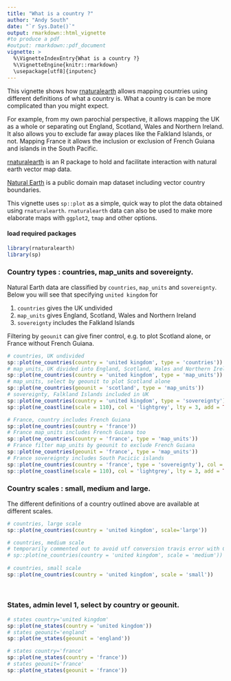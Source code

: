 ---
title: "What is a country ?"
author: "Andy South"
date: "`r Sys.Date()`"
output: rmarkdown::html_vignette
#to produce a pdf
#output: rmarkdown::pdf_document
vignette: >
  %\VignetteIndexEntry{What is a country ?}
  %\VignetteEngine{knitr::rmarkdown}
  \usepackage[utf8]{inputenc}
---

This vignette shows how [rnaturalearth](https://github.com/ropenscilabs/rnaturalearth) allows mapping countries using different definitions of what a country is. What a country is can be more complicated than you might expect.
    
For example, from my own parochial perspective, it allows mapping the UK as a whole or separating out England, Scotland, Wales and Northern Ireland. It also allows you to exclude far away places like the Falkland Islands, or not. Mapping France it allows the inclusion or exclusion of French Guiana and islands in the South Pacific.

[rnaturalearth](https://github.com/ropenscilabs/rnaturalearth) is an R package to hold and facilitate interaction with natural earth vector map data.

[Natural Earth](http://www.naturalearthdata.com/) is a public domain map dataset including vector country boundaries. 

This vignette uses `sp::plot` as a simple, quick way to plot the data obtained using `rnaturalearth`. `rnaturalearth` data can also be used to make more elaborate maps with `ggplot2`, `tmap` and other options.


#### load required packages
```{r, eval=TRUE, echo=TRUE, message=FALSE}
library(rnaturalearth)
library(sp)
```


### Country types : countries, map_units and sovereignty.
Natural Earth data are classified by `countries`, `map_units` and `sovereignty`. Below you will see that specifying `united kingdom` for 

1. `countries` gives the UK undivided   
1. `map_units` gives England, Scotland, Wales and Northern Ireland   
1. `sovereignty` includes the Falkland Islands   

Filtering by `geounit` can give finer control, e.g. to plot Scotland alone, or France without French Guiana.

```{r, eval=TRUE, echo=TRUE, message=FALSE}

# countries, UK undivided
sp::plot(ne_countries(country = 'united kingdom', type = 'countries'))
# map_units, UK divided into England, Scotland, Wales and Northern Ireland
sp::plot(ne_countries(country = 'united kingdom', type = 'map_units'))
# map_units, select by geounit to plot Scotland alone
sp::plot(ne_countries(geounit = 'scotland', type = 'map_units'))
# sovereignty, Falkland Islands included in UK
sp::plot(ne_countries(country = 'united kingdom', type = 'sovereignty'), col = 'red')
sp::plot(ne_coastline(scale = 110), col = 'lightgrey', lty = 3, add = TRUE)

# France, country includes French Guiana
sp::plot(ne_countries(country = 'france'))
# France map_units includes French Guiana too
sp::plot(ne_countries(country = 'france', type = 'map_units'))
# France filter map_units by geounit to exclude French Guiana
sp::plot(ne_countries(geounit = 'france', type = 'map_units'))
# France sovereignty includes South Pacicic islands
sp::plot(ne_countries(country = 'france', type = 'sovereignty'), col = 'red')
sp::plot(ne_coastline(scale = 110), col = 'lightgrey', lty = 3, add = TRUE)

```

### Country scales : small, medium and large.
The different definitions of a country outlined above are available at different scales.
```{r, eval=FALSE, echo=TRUE, message=FALSE}

# countries, large scale
sp::plot(ne_countries(country = 'united kingdom', scale='large'))

# countries, medium scale
# temporarily commented out to avoid utf conversion travis error with Curacao
# sp::plot(ne_countries(country = 'united kingdom', scale = 'medium'))
     
# countries, small scale
sp::plot(ne_countries(country = 'united kingdom', scale = 'small'))     
     
     
```


### States, admin level 1, select by country or geounit. 
```{r, eval=FALSE, echo=TRUE, message=FALSE}

# states country='united kingdom'
sp::plot(ne_states(country = 'united kingdom'))  
# states geounit='england'
sp::plot(ne_states(geounit = 'england')) 

# states country='france'
sp::plot(ne_states(country = 'france'))  
# states geounit='france'
sp::plot(ne_states(geounit = 'france')) 

```


